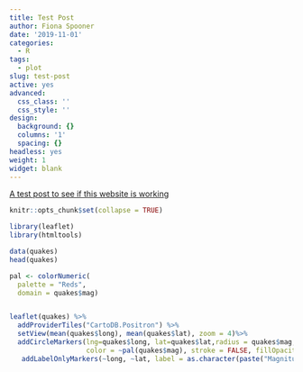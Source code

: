 ```yaml
---
title: Test Post
author: Fiona Spooner
date: '2019-11-01'
categories:
  - R
tags:
  - plot
slug: test-post
active: yes
advanced:
  css_class: ''
  css_style: ''
design:
  background: {}
  columns: '1'
  spacing: {}
headless: yes
weight: 1
widget: blank
---
```


[A test post to see if this website is working](https://sourcethemes.com/academic/docs/writing-markdown-latex/)

```r
knitr::opts_chunk$set(collapse = TRUE)
```


```r
library(leaflet)
library(htmltools)
```


```r
data(quakes)
head(quakes)
```


```r
pal <- colorNumeric(
  palette = "Reds",
  domain = quakes$mag)


leaflet(quakes) %>%  
  addProviderTiles("CartoDB.Positron") %>%
  setView(mean(quakes$long), mean(quakes$lat), zoom = 4)%>% 
  addCircleMarkers(lng=quakes$long, lat=quakes$lat,radius = quakes$mag, 
                   color = ~pal(quakes$mag), stroke = FALSE, fillOpacity = 0.7) %>% 
   addLabelOnlyMarkers(~long, ~lat, label = as.character(paste("Magnitude: ",quakes$mag))) 

```